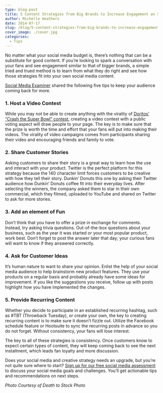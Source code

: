 ```yaml
---
type: blog-post
title: 5 Content Strategies from Big Brands to Increase Engagement on Social Media
author: Michelle Heathers
date: 2014-07-17
slug: /blog/5-content-strategies-from-big-brands-to-increase-engagement-on-social-media
cover_image: ./cover.jpg
categories:
  - Tips
---
```


No matter what your social media budget is, there’s nothing that can be a substitute for good content. If you’re looking to spark a conversation with your fans and see engagement similar to that of bigger brands, a simple tried and trued method is to learn from what they do right and see how those strategies fit into your own social media content.

[Social Media Examiner][1] shared the following five tips to keep your audience coming back for more.

### 1. Host a Video Contest

While you may not be able to create anything with the virality of [Doritos’ “Crash the Super Bowl” contest][2], creating a video contest with a public voting aspect will draw people to your page. The key is to make sure that the prize is worth the time and effort that your fans will put into making their videos. The virality of video campaigns comes from participants sharing their video and encouraging friends and family to vote.

### 2. Share Customer Stories

Asking customers to share their story is a great way to learn how the use and interact with your product. Twitter is the perfect platform for this strategy because the 140 character limit forces customers to be creative with how they tell their story. Dunkin’ Donuts this one by asking their Twitter audience how Dunkin’ Donuts coffee fit into their everyday lives. After selecting the winners, the company asked them to star in their own commercial, which they filmed, uploaded to YouTube and shared on Twitter to ask for more stories.

### 3. Add an element of Fun

Don’t think that you have to offer a prize in exchange for comments. Instead, try asking trivia questions. Out-of-the-box questions about your business, such as the year it was started or your most popular product, work best. Don’t forget to post the answer later that day; your curious fans will want to know if they answered correctly.

### 4. Ask for Customer Ideas

It’s human nature to want to share your opinion. Enlist the help of your social media audience to help brainstorm new product features. They use your products on a regular basis and probably already have some ideas for improvement. If you like the suggestions you receive, follow up with posts highlight how you have implemented the changes.

### 5. Provide Recurring Content

Whether you decide to participate in an established recurring hashtag, such as #TBT (Throwback Tuesday), or create your own, the key to creating recurring content is to make sure it doesn’t fizzle out. Utilize the Facebook schedule feature or Hootsuite to sync the recurring posts in advance so you do not forget. Without consistency, your fans will lose interest.

The key to all of these strategies is consistency. Once customers know to expect certain types of content, they will keep coming back to see the next installment, which leads fan loyalty and more discussion.

Does your social media and creative strategy needs an upgrade, but you’re not quite sure where to start? [Sign up for our free social media assessment][3] to discuss your social media goals and challenges. You’ll get actionable tips and recommendations on next steps.

_Photo Courtesy of Death to Stock Photo_

[1]: http://www.socialmediaexaminer.com/social-media-audiences-engaged/
[2]: http://www.adweek.com/news/technology/frito-lay-likes-data-doritos-crash-super-bowl-147127
[3]: /free-assessment
